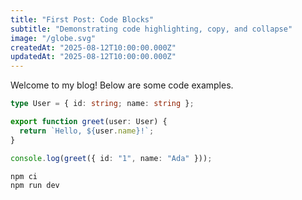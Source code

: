```yaml
---
title: "First Post: Code Blocks"
subtitle: "Demonstrating code highlighting, copy, and collapse"
image: "/globe.svg"
createdAt: "2025-08-12T10:00:00.000Z"
updatedAt: "2025-08-12T10:00:00.000Z"
---
```


Welcome to my blog! Below are some code examples.

```ts
type User = { id: string; name: string };

export function greet(user: User) {
  return `Hello, ${user.name}!`;
}

console.log(greet({ id: "1", name: "Ada" }));
```

```bash
npm ci
npm run dev
```


